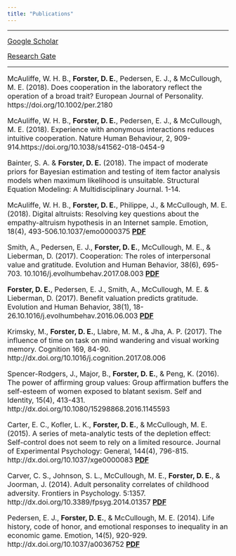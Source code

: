 ```yaml
---
title: "Publications"
---
```



---

<font size=3>[Google Scholar](https://scholar.google.com/citations?user=8rf72h8AAAAJ&hl=en)

[Research Gate](https://www.google.com/url?q=https%3A%2F%2Fwww.researchgate.net%2Fprofile%2FDaniel_Forster&sa=D&sntz=1&usg=AFQjCNGZHyAXw6hNKW0ND-HvvABnbhwR3g)</font>

---

<font size=3>

McAuliffe, W. H. B., **Forster, D. E.**, Pedersen, E. J., & McCullough, M. E. (2018). Does cooperation in the laboratory reflect the operation of a broad trait? European Journal of Personality. https://doi.org/10.1002/per.2180

McAuliffe, W. H. B., **Forster, D. E.**, Pedersen, E. J., & McCullough, M. E. (2018). Experience with anonymous interactions reduces intuitive cooperation. Nature Human Behaviour, 2, 909-914.https://doi.org/10.1038/s41562-018-0454-9

Bainter, S. A. & **Forster, D. E.** (2018). The impact of moderate priors for Bayesian estimation and testing of item factor analysis models when maximum likelihood is unsuitable. Structural Equation Modeling: A Multidisciplinary Journal. 1-14.

McAuliffe, W. H. B., **Forster, D. E.**, Philippe, J., & McCullough, M. E. (2018). Digital altruists: Resolving key questions about the empathy-altruism hypothesis in an Internet sample. Emotion, 18(4), 493-506.10.1037/emo0000375 [**PDF**](http://local.psy.miami.edu/ehblab/Digital%20Altruism%20(in%20press).pdf)

Smith, A., Pedersen, E. J., **Forster, D. E.**, McCullough, M. E., & Lieberman, D. (2017). Cooperation: The roles of interpersonal value and gratitude. Evolution and Human Behavior, 38(6), 695-703. 10.1016/j.evolhumbehav.2017.08.003 [**PDF**](http://local.psy.miami.edu/ehblab/Cooperation.pdf)

**Forster, D. E.**, Pedersen, E. J., Smith, A., McCullough, M. E. & Lieberman, D. (2017). Benefit valuation predicts gratitude. Evolution and Human Behavior, 38(1), 18-26.10.1016/j.evolhumbehav.2016.06.003 [**PDF**](http://local.psy.miami.edu/ehblab/BenefitValuationPredictsGratitude.pdf)

Krimsky, M., **Forster, D. E.**, Llabre, M. M., & Jha, A. P. (2017). The influence of time on task on mind wandering and visual working memory. Cognition 169, 84-90. http://dx.doi.org/10.1016/j.cognition.2017.08.006

Spencer-Rodgers, J., Major, B., **Forster, D. E.**, & Peng, K. (2016). The power of affirming group values: Group affirmation buffers the self-esteem of women exposed to blatant sexism. Self and Identity, 15(4), 413-431. http://dx.doi.org/10.1080/15298868.2016.1145593

Carter, E. C., Kofler, L. K., **Forster, D. E.**, & McCullough, M. E. (2015). A series of meta-analytic tests of the depletion effect: Self-control does not seem to rely on a limited resource. Journal of Experimental Psychology: General, 144(4), 796-815. http://dx.doi.org/10.1037/xge0000083 [**PDF**](http://local.psy.miami.edu/ehblab/EgoDepletionMetaAnalysis.pdf)

Carver, C. S., Johnson, S. L., McCullough, M. E., **Forster, D. E.**, & Joorman, J. (2014). Adult personality correlates of childhood adversity. Frontiers in Psychology. 5:1357. http://dx.doi.org/10.3389/fpsyg.2014.01357 [**PDF**](http://local.psy.miami.edu/ehblab/AdultPersonalityChildhoodAdversity.pdf)

Pedersen, E. J., **Forster, D. E.**, & McCullough, M. E. (2014). Life history, code of honor, and emotional responses to inequality in an economic game. Emotion, 14(5), 920-929. http://dx.doi.org/10.1037/a0036752 [**PDF**](http://local.psy.miami.edu/ehblab/CodeOfHonor.pdf)

</font>